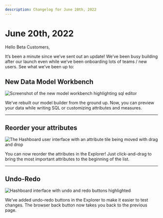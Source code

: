 ```yaml
---
description: Changelog for June 20th, 2022
---
```


# June 20th, 2022

Hello Beta Customers,

It’s been a minute since we’ve sent out an update! We’ve been busy building after our launch even while we’ve been onboarding lots of teams / new users. See what we’ve been up to:

## New Data Model Workbench

<img
  src="/product_updates/220620_model_workbench.png"
  alt="Screenshot of the new model workbench highlighting sql editor"
/>

We’ve rebuilt our model builder from the ground up. Now, you can preview your data while writing SQL or customizing attributes and measures.

---

## Reorder your attributes

<img
  src="/product_updates/220620_reorder_attributes.png"
  alt="The Hashboard user interface with an attribute tile being moved with drag and drop"
/>

You can now reorder the attributes in the Explorer! Just click-and-drag to bring the most important attributes to the beginning of the list.

---

## Undo-Redo

<img
  src="/product_updates/220622_undo_redo.png"
  alt="Hashboard interface with undo and redo buttons highlighted"
/>

We’ve added undo-redo buttons in the Explorer to make it easier to test changes. The browser back button now takes you back to the previous page.
